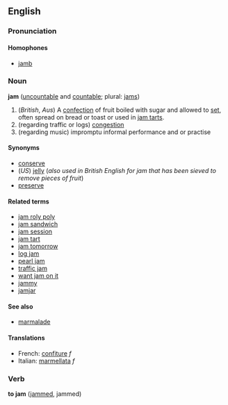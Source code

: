 ==English==
===Pronunciation===   
====Homophones====   
*[[jamb]] 

===Noun===
'''jam''' ([[uncountable]] and [[countable]]; plural: [[jams]])

# (''British'', ''Aus'') A [[confection]] of fruit boiled with sugar and allowed to [[set]], often spread on bread or toast or used in [[jam tart]]s.
# (regarding traffic or logs) [[congestion]]
# (regarding music) impromptu informal performance and or practise

====Synonyms====
*[[conserve]]
*(''US'') [[jelly]] (''also used in British English for jam that has been sieved to remove pieces of fruit'')
*[[preserve]]

====Related terms====
*[[jam roly poly]]
*[[jam sandwich]]
*[[jam session]]
*[[jam tart]]
*[[jam tomorrow]]
*[[log jam]]
*[[pearl jam]]
*[[traffic jam]]
*[[want jam on it]]
*[[jammy]]
*[[jamjar]]

====See also====
*[[marmalade]]

====Translations====
*French: [[confiture]] ''f''
*Italian: [[marmellata]] ''f''

===Verb===
'''to jam''' ([[jammed]], jammed)